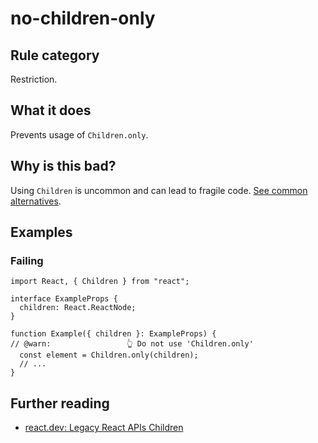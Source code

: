 # no-children-only

## Rule category

Restriction.

## What it does

Prevents usage of `Children.only`.

## Why is this bad?

Using `Children` is uncommon and can lead to fragile code. [See common alternatives](https://react.dev/reference/react/Children#alternatives).

## Examples

### Failing

```tsx twoslash
import React, { Children } from "react";

interface ExampleProps {
  children: React.ReactNode;
}

function Example({ children }: ExampleProps) {
// @warn:                 👆 Do not use 'Children.only'
  const element = Children.only(children);
  // ...
}
```

## Further reading

- [react.dev: Legacy React APIs Children](https://react.dev/reference/react/Children)
